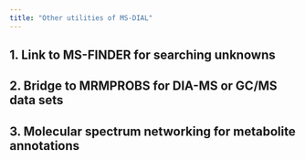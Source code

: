 ```yaml
---
title: "Other utilities of MS-DIAL"
---
```


## 1. Link to MS-FINDER for searching unknowns

## 2. Bridge to MRMPROBS for DIA-MS or GC/MS data sets

## 3. Molecular spectrum networking for metabolite annotations
